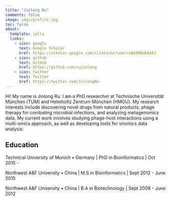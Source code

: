 ```yaml
---
title: "Jinlong Ru"
comments: false
image: imgs/profile.jpg
toc: false
about:
  template: jolla
  links:
    - icon: google
      text: Google Scholar
      href: https://scholar.google.com/citations?user=xB64MDUAAAAJ
    - icon: github
      text: GitHub
      href: https://github.com/rujinlong
    - icon: twitter
      text: Twitter
      href: https://twitter.com/JinlongRu
---
```



Hi! My name is Jinlong Ru. I am a PhD researcher at Technische Universität München (TUM) and Helmholtz Zentrum München (HMGU). My research interests include discovering novel drugs from natural products, phage therapy for combating microbial infections, and analyzing metagenomics data. My current work involves studying phage-host interactions using a multi-omics approach, as well as developing tools for viromics data analysis.

## Education

Technical University of Munich • Germany \| PhD in Bioinformatics \| Oct 2015 -

Northwest A&F University • China \| M.S in Bioinformatics \| Sept 2012 - June 2015

Northwest A&F University • China \| B.A in Biotechnology \| Sept 2008 - June 2012
